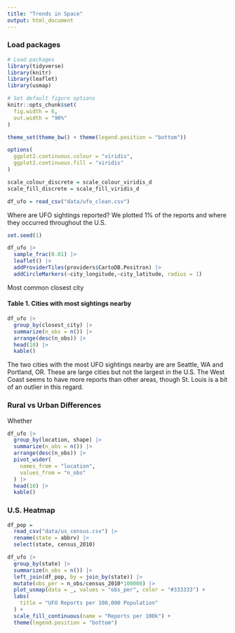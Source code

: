 ```yaml
---
title: "Trends in Space"
output: html_document
---
```

### Load packages
```r
# Load packages
library(tidyverse)
library(knitr)
library(leaflet)
library(usmap)

# Set default figure options
knitr::opts_chunk$set(
  fig.width = 6,
  out.width = "90%"
)

theme_set(theme_bw() + theme(legend.position = "bottom"))

options(
  ggplot2.continuous.colour = "viridis",
  ggplot2.continuous.fill = "viridis"
)

scale_colour_discrete = scale_colour_viridis_d
scale_fill_discrete = scale_fill_viridis_d
```


```r
df_ufo = read_csv("data/ufo_clean.csv")
```

Where are UFO sightings reported? We plotted 1% of the reports and where they occurred throughout the U.S.

```r
set.seed(1)

df_ufo |> 
  sample_frac(0.01) |> 
  leaflet() |> 
  addProviderTiles(providers$CartoDB.Positron) |> 
  addCircleMarkers(~city_longitude,~city_latitude, radius = 1) 
```

Most common closest city

#### Table 1. Cities with most sightings nearby
```r
df_ufo |> 
  group_by(closest_city) |> 
  summarize(n_obs = n()) |> 
  arrange(desc(n_obs)) |> 
  head(10) |> 
  kable()
```
The two cities with the most UFO sightings nearby are are Seattle, WA and Portland, OR. These are large cities but not the largest in the U.S. The West Coast seems to have more reports than other areas, though St. Louis is a bit of an outlier in this regard.

### Rural vs Urban Differences
Whether
```r
df_ufo |> 
  group_by(location, shape) |> 
  summarize(n_obs = n()) |> 
  arrange(desc(n_obs)) |> 
  pivot_wider(
    names_from = "location",
    values_from = "n_obs"
  ) |> 
  head(10) |> 
  kable()
```


### U.S. Heatmap

```r
df_pop = 
  read_csv("data/us_census.csv") |>
  rename(state = abbrv) |> 
  select(state, census_2010)

df_ufo |> 
  group_by(state) |> 
  summarize(n_obs = n()) |> 
  left_join(df_pop, by = join_by(state)) |> 
  mutate(obs_per = n_obs/census_2010*100000) |> 
  plot_usmap(data = _, values = "obs_per", color = "#333333") +
  labs(
    title = "UFO Reports per 100,000 Population"
  ) + 
  scale_fill_continuous(name = "Reports per 100k") +
  theme(legend.position = "bottom")
```

